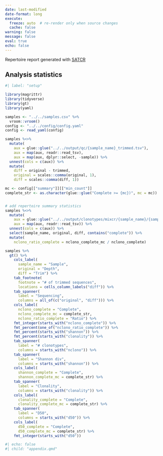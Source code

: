 ```yaml
---
date: last-modified
date-format: long
execute:
  freeze: auto  # re-render only when source changes
  cache: false
warning: false
message: false
eval: true
echo: false
---
```


Repertoire report generated with [SATCR](https://github.com/Ong-Research/SatTCR)

## Analysis statistics {.unnumbered}


```r
#| label: "setup"

library(magrittr)
library(tidyverse)
library(gt)
library(yaml)

samples <- "../../samples.csv" %>%
  vroom::vroom()
config <- "../../config/config.yaml"
config <- read_yaml(config)

samples %<>%
  mutate(
    aux = glue::glue("../../output/qc/{sample_name}_trimmed.tsv"),
    aux = map(aux, readr::read_tsv),
    aux = map(aux, dplyr::select, -sample)) %>%
  unnest(cols = c(aux)) %>%
  mutate(
    diff = original - trimmed,
    original = scales::comma(original, 1),
    diff = scales::comma(diff, 1))

mc <- config[["summary"]][["min_count"]]
complete_str <- as.character(glue::glue("Complete >= {mc})", mc = mc))


# add repertoire summary statistics
samples %<>%
  mutate(
    aux = glue::glue("../../output/clonotypes/mixcr/{sample_name}/{sample_name}_summary.tsv"),
    aux = map(aux, readr::read_tsv)) %>%
  unnest(cols = c(aux)) %>%
  select(sample_name, original, diff, contains("complete")) %>%
  mutate(
    nclono_ratio_complete = nclono_complete_mc / nclono_complete)

samples %>%
  gt() %>%
    cols_label(
      sample_name = "Sample",
      original = "Depth",
      diff = "Trim") %>%
    tab_footnote(
      footnote = "# of trimmed sequences",
      locations = cells_column_labels("diff")) %>%
    tab_spanner(
      label = "Sequencing",
      columns = all_of(c("original", "diff"))) %>%
    cols_label(
      nclono_complete = "Complete",
      nclono_complete_mc = complete_str,
      nclono_ratio_complete = "Ratio") %>%
    fmt_integer(starts_with("nclono_complete")) %>%
    fmt_percent(one_of("nclono_ratio_complete")) %>%
    fmt_percent(starts_with("shannon")) %>%
    fmt_percent(starts_with("clonality")) %>%
    tab_spanner(
      label = "# clonotypes",
      columns = starts_with("nclono")) %>%
    tab_spanner(
      label = "Shannon div",
      columns = starts_with("shannon")) %>%
    cols_label(
      shannon_complete = "Complete",
      shannon_complete_mc = complete_str) %>%
    tab_spanner(
      label = "Clonality",
      columns = starts_with("clonality")) %>%
    cols_label(
      clonality_complete = "Complete",
      clonality_complete_mc = complete_str) %>%
    tab_spanner(
      label = "D50",
      columns = starts_with("d50")) %>%
    cols_label(
      d50_complete = "Complete",
      d50_complete_mc = complete_str) %>%
    fmt_integer(starts_with("d50"))

```

```r
#| echo: false
#| child: "appendix.qmd"

```
